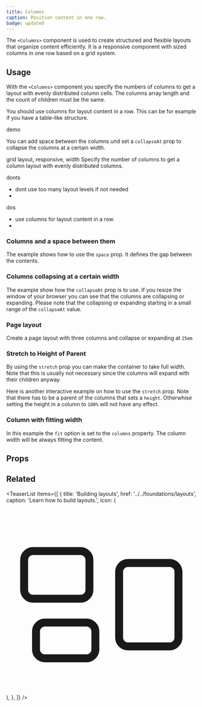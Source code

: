 ```yaml
---
title: Columns
caption: Position content in one row.
badge: updated
---
```


The `<Columns>` component is used to create structured and flexible layouts that organize content efficiently. It is a responsive component with sized columns in one row based on a grid system.

## Usage

With the `<Columns>` component you specify the numbers of columns to get a layout with evenly distributed column cells. The columns array length and the count of children must be the same.

You should use columns for layout content in a row. This can be for example if you have a table-like structure.

<ComponentDemo file="./table-layout-columns.demo.tsx" />
demo

You can add space between the columns und set a `collapseAt` prop to collapse the columns at a certain width.

grid layout, responsive, width
Specify the number of columns to get a column layout with evenly distributed columns.

donts

- dont use too many layout levels if not needed
-

dos

- use columns for layout content in a row.
-

### Columns and a space between them

The example shows how to use the `space` prop. It defines the gap between the contents.

<ComponentDemo file="./space-columns.demo.tsx" />

### Columns collapsing at a certain width

The example show how the `collapseAt` prop is to use. If you resize the window of your browser you can see that the columns are collapsing or expanding. Please note that the collapsing or expanding starting in a small range of the `collapseAt` value.

<ComponentDemo file="./collapse-columns.demo.tsx" />

### Page layout

Create a page layout with three columns and collapse or expanding at `25em`

<ComponentDemo file="./layout-columns.demo.tsx" />

### Stretch to Height of Parent

By using the `stretch` prop you can make the container to take full width. Note that this is usually not necessary since the columns will expand with their children anyway.

<ComponentDemo file="./stretch-columns.demo.tsx" />

Here is another interactive example on how to use the `stretch` prop. Note that there has to be a parent of the columns that sets a `height`. Otherwhise setting the height in a column to `100%` will not have any effect.

<ComponentDemo file="./stretch-columns-switch.demo.tsx" />

### Column with fitting width

In this example the `fit` option is set to the `columns` property. The column width will be always fitting the content.

<ComponentDemo file="./fit-width-columns.demo.tsx" />

## Props

<StorybookHintMessage component={title} />

<PropsTable component={title} />

## Related

<TeaserList
  items={[
    {
      title: 'Building layouts',
      href: '../../foundations/layouts',
      caption: 'Learn how to build layouts.',
      icon: (
        <svg
          xmlns="http://www.w3.org/2000/svg"
          fill="none"
          viewBox="0 0 24 24"
          strokeWidth={1.5}
          stroke="currentColor"
          className="size-6"
        >
          <path
            strokeLinecap="round"
            strokeLinejoin="round"
            d="M2.25 7.125C2.25 6.504 2.754 6 3.375 6h6c.621 0 1.125.504 1.125 1.125v3.75c0 .621-.504 1.125-1.125 1.125h-6a1.125 1.125 0 0 1-1.125-1.125v-3.75ZM14.25 8.625c0-.621.504-1.125 1.125-1.125h5.25c.621 0 1.125.504 1.125 1.125v8.25c0 .621-.504 1.125-1.125 1.125h-5.25a1.125 1.125 0 0 1-1.125-1.125v-8.25ZM3.75 16.125c0-.621.504-1.125 1.125-1.125h5.25c.621 0 1.125.504 1.125 1.125v2.25c0 .621-.504 1.125-1.125 1.125h-5.25a1.125 1.125 0 0 1-1.125-1.125v-2.25Z"
          />
        </svg>
      ),
    },
  ]}
/>
